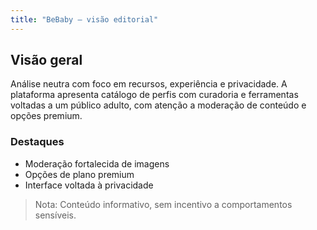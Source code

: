 ```yaml
---
title: "BeBaby — visão editorial"
---
```


## Visão geral

Análise neutra com foco em recursos, experiência e privacidade. A plataforma
apresenta catálogo de perfis com curadoria e ferramentas voltadas a um público
adulto, com atenção a moderação de conteúdo e opções premium.

### Destaques

- Moderação fortalecida de imagens
- Opções de plano premium
- Interface voltada à privacidade

> Nota: Conteúdo informativo, sem incentivo a comportamentos sensíveis.








